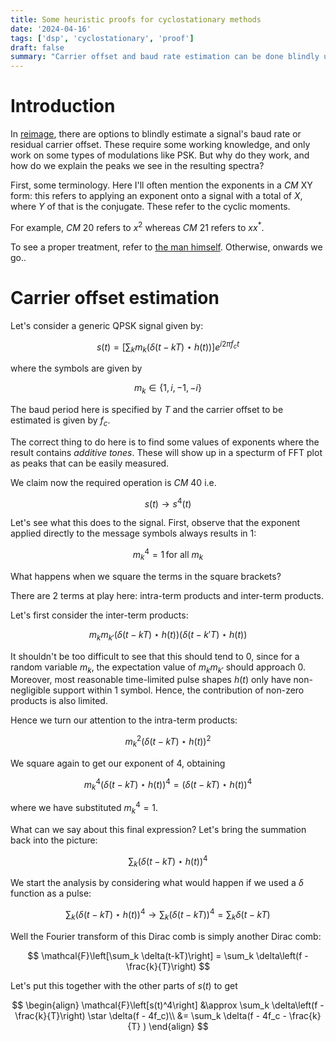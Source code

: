 ```yaml
---
title: Some heuristic proofs for cyclostationary methods
date: '2024-04-16'
tags: ['dsp', 'cyclostationary', 'proof']
draft: false
summary: "Carrier offset and baud rate estimation can be done blindly using cyclostationary (cyclic moment) methods, but why?"
---
```


# Introduction

In [reimage](https://github.com/icyveins7/reimage), there are options to blindly estimate a signal's baud rate or residual carrier offset. These require some working knowledge, and only work on some types of modulations like PSK. But why do they work, and how do we explain the peaks we see in the resulting spectra?

First, some terminology. Here I'll often mention the exponents in a _CM_ XY form: this refers to applying an exponent onto a signal with a total of $X$, where $Y$ of that is the conjugate. These refer to the cyclic moments.

For example, _CM_ 20 refers to $x^2$ whereas _CM_ 21 refers to $x x^*$.

To see a proper treatment, refer to [the man himself](https://cyclostationary.blog/2019/04/26/simple-synchronization-using-csp/). Otherwise, onwards we go..


# Carrier offset estimation

Let's consider a generic QPSK signal given by:

$$
s(t) = \left[ \sum_k m_k (\delta(t - kT) \star h(t)) \right] e^{i 2 \pi f_c t}
$$

where the symbols are given by

$$
m_k \in \{1, i, -1, -i\}
$$

The baud period here is specified by $T$ and the carrier offset to be estimated is given by $f_c$.

The correct thing to do here is to find some values of exponents where the result contains _additive tones_. These will show up in a specturm of FFT plot as peaks that can be easily measured.

We claim now the required operation is _CM_ 40 i.e.

$$
s(t) \rightarrow s^4 (t)
$$

Let's see what this does to the signal. First, observe that the exponent applied directly to the message symbols always results in 1:

$$
{m_k}^4 = 1 \, \text{for all } m_k
$$

What happens when we square the terms in the square brackets?

There are 2 terms at play here: intra-term products and inter-term products.

Let's first consider the inter-term products:

$$
m_k m_{k'} (\delta(t - kT) \star h(t)) (\delta(t - k'T) \star h(t))
$$

It shouldn't be too difficult to see that this should tend to 0, since for a random variable $m_k$, the expectation value of $m_k m_{k'}$ should approach 0. Moreover, most reasonable time-limited pulse shapes $h(t)$ only have non-negligible support within 1 symbol. Hence, the contribution of non-zero products is also limited.

Hence we turn our attention to the intra-term products:

$$
{m_k}^2 (\delta(t-kT) \star h(t))^2
$$

We square again to get our exponent of 4, obtaining

$$
{m_k}^4 (\delta(t-kT) \star h(t))^4 = (\delta(t-kT) \star h(t))^4
$$

where we have substituted ${m_k}^4 = 1$.

What can we say about this final expression? Let's bring the summation back into the picture:

$$
\sum_k (\delta(t-kT) \star h(t))^4
$$

We start the analysis by considering what would happen if we used a $\delta$ function as a pulse:

$$
\sum_k (\delta(t-kT) \star h(t))^4 \rightarrow \sum_k (\delta(t-kT))^4 = \sum_k \delta(t-kT)
$$

Well the Fourier transform of this Dirac comb is simply another Dirac comb:

$$
\mathcal{F}\left[\sum_k \delta(t-kT)\right] = \sum_k \delta\left(f - \frac{k}{T}\right)
$$

Let's put this together with the other parts of $s(t)$ to get

$$
\begin{align}
\mathcal{F}\left[s(t)^4\right] &\approx \sum_k \delta\left(f - \frac{k}{T}\right) \star \delta(f - 4f_c)\\
&= \sum_k \delta(f - 4f_c - \frac{k}{T} )
\end{align}
$$





